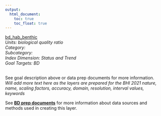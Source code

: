 ```yaml
---
output:
  html_document:
    toc: true
    toc_float: true
---
```


[bd_hab_benthic](https://github.com/OHI-Baltic/bhi-prep/blob/master/layers/bd_hab_benthic_bhi2019.csv)\
*Units: biological quality ratio*\
*Category:*\
*Subcategory:*\
*Index Dimension: Status and Trend*\
*Goal Targets: BD*\
<br>

See goal description above or data prep documents for more information.\
*Will add more text here as the layers are prepared for the BHI 2021*
*nature, name, scaling factors, accuracy, domain, resolution, interval values, keywords*

See [**BD prep documents**](https://github.com/OHI-Baltic/bhi-prep/blob/master/prep/BD/v2021/bd_prep.md) for more information about data sources and methods used in creating this layer.

<br>

